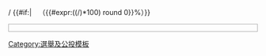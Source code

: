 <div style="width:{{{width|100}}}px"><span class="nowrap">{{formatnum:{{{1|50}}}}} / {{formatnum:{{{2|100}}}}}{{#if:{{{per|}}}|&emsp;（{{#expr:(({{{1|50}}}/{{{2|100}}})*100) round 0}}%）}}</span><div style="border:1px solid #aaa; {{#if:{{{background-color|}}}|background:{{{background-color}}};}} height:1em; position:relative;"><div style="background:{{#if:{{Both|{{{4|}}}|{{{5|}}}}} | rgb({{#expr:255*{{{3|255}}}}}, {{#expr:255*{{{4|0}}}}}, {{#expr:255*{{{5|0}}}}}) | {{{hex|{{{3|#CCCCCC}}}}}} }}; width:{{#expr:(({{{1|50}}}/{{{2|100}}})*100) round 0}}%; height: 1em;"></div></div></div><noinclude>
{{Documentation}}
[[Category:選舉及公投模板]]
</noinclude>